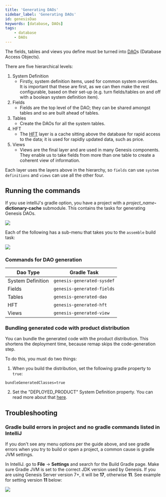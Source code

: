 ```yaml
---
title: 'Generating DAOs'
sidebar_label: 'Generating DAOs'
id: genesisDao
keywords: [database, DAOs]
tags:
    - database
    - DAOs
---
```


The fields, tables and views you define must be turned into [DAO](../../../getting-started/glossary/glossary/#dao)s (Database Access Objects).

There are five hierarchical levels:

1. System Definition
    - Firstly, system definition items, used for common system overrides. It is important that these are first, as we can then make the rest configurable, based on their set-up (e.g. turn fields/tables on and off with a boolean system definition item).
2. Fields
    - Fields are the top level of the DAO; they can be shared amongst tables and so are built ahead of tables.
3. Tables
    - Create the DAOs for all the system tables.
4. HFT
    - The [HFT](../../../getting-started/glossary/glossary/#hft) layer is a cache sitting above the database for rapid access to the data; it is used for rapidly updated data, such as price.
5. Views
    - Views are the final layer and are used in many Genesis components. They enable us to take fields from more than one table to create a coherent view of information. 

Each layer uses the layers above in the hierarchy, so `fields` can use `system definitions` and `views` can use all the other four.

## Running the commands

If you use intelliJ's gradle option, you have a project with a _project_name_**-dictionary-cache** submodule. This contains the tasks for generating Genesis DAOs.

![](/img/gradle-intellij-menu.png)

Each of the following has a sub-menu that takes you to the `assemble` build task:

![](/img/gradle-intellij-assemble.png)

### Commands for DAO generation

|Dao Type|Gradle Task|
|--|--|
|System Definition|`genesis-generated-sysdef`|
|Fields|`genesis-generated-fields`|
|Tables|`genesis-generated-dao`|
|HFT|`genesis-generated-hft`|
|Views|`genesis-generated-view`|

### Bundling generated code with product distribution

You can bundle the generated code with the product distribution. This shortens the deployment time, because remap skips the code-generation step.

To do this, you must do two things:

1. When you build the distribution, set the following gradle property to `true`:

```properties
bundleGeneratedClasses=true
```

2. Set the "DEPLOYED_PRODUCT" System Definition property. You can read more about that [here](../../../server/configuring-runtime/system-definitions/#items-defined).

## Troubleshooting

### Gradle build errors in project and no gradle commands listed in IntelliJ 

If you don't see any menu options per the guide above, and see gradle errors when you try to build or open a project, a common cause is gradle JVM settings.

In IntelliJ. go to **File** -> **Settings** and search for the Build Gradle page. Make sure Gradle JVM is set to the correct JDK version used by Genesis. If you are using Genesis Server version 7+, it will be **17**, otherwise **11**. See example for setting version **11** below:

![](/img/gradle-jvm-version.png)
